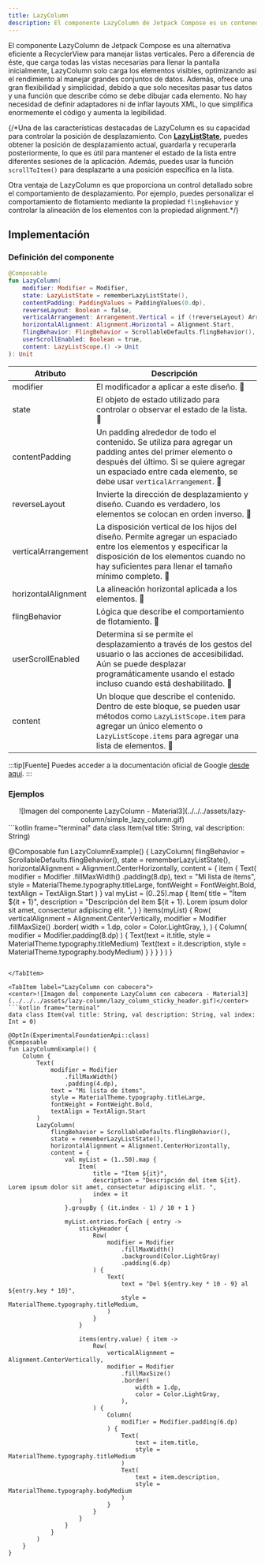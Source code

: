```yaml
---
title: LazyColumn
description: El componente LazyColumn de Jetpack Compose es un contenedor para colecciones o listas en vertical similar a Recycler View.
---
```



El componente LazyColumn de Jetpack Compose es una alternativa eficiente a RecyclerView para manejar listas verticales. Pero a diferencia de éste, que carga todas las vistas necesarias para llenar la pantalla inicialmente, LazyColumn solo carga los elementos visibles, optimizando así el rendimiento al manejar grandes conjuntos de datos. Además, ofrece una gran flexibilidad y simplicidad, debido a que solo necesitas pasar tus datos y una función que describe cómo se debe dibujar cada elemento. No hay necesidad de definir adaptadores ni de inflar layouts XML, lo que simplifica enormemente el código y aumenta la legibilidad.

{/*Una de las características destacadas de LazyColumn es su capacidad para controlar la posición de desplazamiento. Con **[LazyListState](https://developer.android.com/reference/kotlin/androidx/compose/foundation/lazy/LazyListState)**, puedes obtener la posición de desplazamiento actual, guardarla y recuperarla posteriormente, lo que es útil para mantener el estado de la lista entre diferentes sesiones de la aplicación. Además, puedes usar la función `scrollToItem()` para desplazarte a una posición específica en la lista.

Otra ventaja de LazyColumn es que proporciona un control detallado sobre el comportamiento de desplazamiento. Por ejemplo, puedes personalizar el comportamiento de flotamiento mediante la propiedad `flingBehavior` y controlar la alineación de los elementos con la propiedad alignment.*/}

## Implementación

### Definición del componente

```kotlin 
@Composable
fun LazyColumn(
    modifier: Modifier = Modifier,
    state: LazyListState = rememberLazyListState(),
    contentPadding: PaddingValues = PaddingValues(0.dp),
    reverseLayout: Boolean = false,
    verticalArrangement: Arrangement.Vertical = if (!reverseLayout) Arrangement.Top else Arrangement.Bottom,
    horizontalAlignment: Alignment.Horizontal = Alignment.Start,
    flingBehavior: FlingBehavior = ScrollableDefaults.flingBehavior(),
    userScrollEnabled: Boolean = true,
    content: LazyListScope.() -> Unit
): Unit
```

Atributo | Descripción 
---------|-------------
modifier | El modificador a aplicar a este diseño. <a style="text-decoration: none;" href="https://developer.android.com/reference/kotlin/androidx/compose/ui/Modifier">🔗</a> 
state | El objeto de estado utilizado para controlar o observar el estado de la lista. <a style="text-decoration: none;" href="https://developer.android.com/reference/kotlin/androidx/compose/foundation/lazy/LazyListState">🔗</a>
contentPadding | Un padding alrededor de todo el contenido. Se utiliza para agregar un padding antes del primer elemento o después del último. Si se quiere agregar un espaciado entre cada elemento, se debe usar `verticalArrangement`. <a style="text-decoration: none;" href="https://developer.android.com/reference/kotlin/androidx/compose/foundation/layout/PaddingValues">🔗</a>
reverseLayout | Invierte la dirección de desplazamiento y diseño. Cuando es verdadero, los elementos se colocan en orden inverso. <a style="text-decoration: none;" href="https://developer.android.com/reference/kotlin/androidx/compose/foundation/lazy/package-summary#LazyColumn(androidx.compose.ui.Modifier,androidx.compose.foundation.lazy.LazyListState,androidx.compose.foundation.layout.PaddingValues,kotlin.Boolean,androidx.compose.foundation.layout.Arrangement.Vertical,androidx.compose.ui.Alignment.Horizontal,androidx.compose.foundation.gestures.FlingBehavior,kotlin.Boolean,kotlin.Function1))">🔗</a> 
verticalArrangement | La disposición vertical de los hijos del diseño. Permite agregar un espaciado entre los elementos y especificar la disposición de los elementos cuando no hay suficientes para llenar el tamaño mínimo completo. <a style="text-decoration: none;" href="https://developer.android.com/reference/kotlin/androidx/compose/foundation/layout/Arrangement.Vertical">🔗</a> 
horizontalAlignment | La alineación horizontal aplicada a los elementos. <a style="text-decoration: none;" href="https://developer.android.com/reference/kotlin/androidx/compose/foundation/layout/Alignment.Horizontal">🔗</a> 
flingBehavior | Lógica que describe el comportamiento de flotamiento. <a style="text-decoration: none;" href="https://developer.android.com/reference/kotlin/androidx/compose/foundation/gestures/FlingBehavior">🔗</a> 
userScrollEnabled | Determina si se permite el desplazamiento a través de los gestos del usuario o las acciones de accesibilidad. Aún se puede desplazar programáticamente usando el estado incluso cuando está deshabilitado. <a style="text-decoration: none;" href="https://developer.android.com/reference/kotlin/androidx/compose/foundation/gestures/ScrollableState">🔗</a> 
content | Un bloque que describe el contenido. Dentro de este bloque, se pueden usar métodos como `LazyListScope.item` para agregar un único elemento o `LazyListScope.items` para agregar una lista de elementos. <a style="text-decoration: none;" href="https://developer.android.com/jetpack/compose/lists">🔗</a> 

[comment]: <> (No modifiques el tip)

:::tip[Fuente]
Puedes acceder a la documentación oficial de Google
[desde aquí](https://developer.android.com/reference/kotlin/androidx/compose/foundation/lazy/package-summary#LazyColumn(androidx.compose.ui.Modifier,androidx.compose.foundation.lazy.LazyListState,androidx.compose.foundation.layout.PaddingValues,kotlin.Boolean,androidx.compose.foundation.layout.Arrangement.Vertical,androidx.compose.ui.Alignment.Horizontal,androidx.compose.foundation.gestures.FlingBehavior,kotlin.Boolean,kotlin.Function1)).
:::

### Ejemplos 

<Tabs>
<TabItem label="LazyColumn">

<center>![Imagen del componente LazyColumn - Material3](../../../assets/lazy-column/simple_lazy_column.gif)</center>
```kotlin frame="terminal"
data class Item(val title: String, val description: String)

@Composable
fun LazyColumnExample() {
    LazyColumn(
        flingBehavior = ScrollableDefaults.flingBehavior(),
        state = rememberLazyListState(),
        horizontalAlignment = Alignment.CenterHorizontally,
        content = {
            item {
                Text(
                    modifier = Modifier
                        .fillMaxWidth()
                        .padding(8.dp),
                    text = "Mi lista de ítems",
                    style = MaterialTheme.typography.titleLarge,
                    fontWeight = FontWeight.Bold,
                    textAlign = TextAlign.Start
                )
            }
            val myList = (0..25).map {
                Item(
                    title = "Ítem ${it + 1}",
                    description = "Descripción del ítem ${it + 1}. Lorem ipsum dolor sit amet, consectetur adipiscing elit. ",
                )
            }
            items(myList) {
                Row(
                    verticalAlignment = Alignment.CenterVertically,
                    modifier = Modifier
                        .fillMaxSize()
                        .border(
                            width = 1.dp,
                            color = Color.LightGray,
                        ),
                ) {
                    Column(
                        modifier = Modifier.padding(8.dp)
                    ) {
                        Text(text = it.title, style = MaterialTheme.typography.titleMedium)
                        Text(text = it.description, style = MaterialTheme.typography.bodyMedium)
                    }
                }
            }
        }
    )
}
```

</TabItem>

<TabItem label="LazyColumn con cabecera">
<center>![Imagen del componente LazyColumn con cabecera - Material3](../../../assets/lazy-column/lazy_column_sticky_header.gif)</center>
```kotlin frame="terminal"
data class Item(val title: String, val description: String, val index: Int = 0)

@OptIn(ExperimentalFoundationApi::class)
@Composable
fun LazyColumnExample() {
    Column {
        Text(
            modifier = Modifier
                .fillMaxWidth()
                .padding(4.dp),
            text = "Mi lista de ítems",
            style = MaterialTheme.typography.titleLarge,
            fontWeight = FontWeight.Bold,
            textAlign = TextAlign.Start
        )
        LazyColumn(
            flingBehavior = ScrollableDefaults.flingBehavior(),
            state = rememberLazyListState(),
            horizontalAlignment = Alignment.CenterHorizontally,
            content = {
                val myList = (1..50).map {
                    Item(
                        title = "Ítem ${it}",
                        description = "Descripción del ítem ${it}. Lorem ipsum dolor sit amet, consectetur adipiscing elit. ",
                        index = it
                    )
                }.groupBy { (it.index - 1) / 10 + 1 }

                myList.entries.forEach { entry ->
                    stickyHeader {
                        Row(
                            modifier = Modifier
                                .fillMaxWidth()
                                .background(Color.LightGray)
                                .padding(6.dp)
                        ) {
                            Text(
                                text = "Del ${entry.key * 10 - 9} al ${entry.key * 10}",
                                style = MaterialTheme.typography.titleMedium,
                            )
                        }
                    }

                    items(entry.value) { item ->
                        Row(
                            verticalAlignment = Alignment.CenterVertically,
                            modifier = Modifier
                                .fillMaxSize()
                                .border(
                                    width = 1.dp,
                                    color = Color.LightGray,
                                ),
                        ) {
                            Column(
                                modifier = Modifier.padding(6.dp)
                            ) {
                                Text(
                                    text = item.title,
                                    style = MaterialTheme.typography.titleMedium
                                )
                                Text(
                                    text = item.description,
                                    style = MaterialTheme.typography.bodyMedium
                                )
                            }
                        }
                    }
                }
            }
        )
    }
}
```

</TabItem>
</Tabs>



